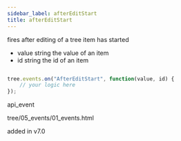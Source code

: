 ```yaml
---
sidebar_label: afterEditStart
title: afterEditStart
---
```



          


<Short>
 fires after editing of a tree item has started


</Short>


 

- value     string  the value of an item
- id        string  the id of an item



~~~js

tree.events.on("AfterEditStart", function(value, id) {
    // your logic here
});


~~~
 api_event

<Descr>



</Descr>


 tree/05_events/01_events.html

 added in v7.0


